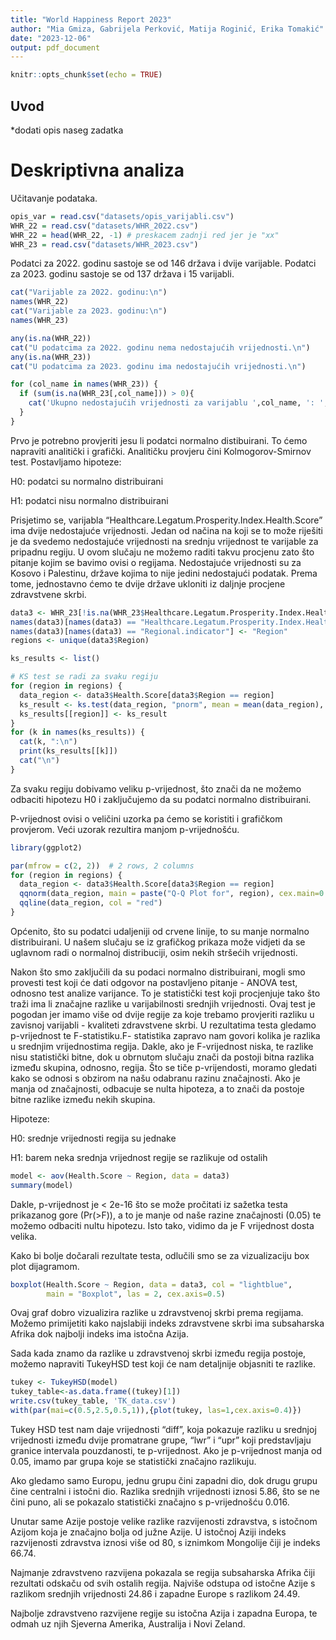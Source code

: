 ```yaml
---
title: "World Happiness Report 2023"
author: "Mia Gmiza, Gabrijela Perković, Matija Roginić, Erika Tomakić"
date: "2023-12-06"
output: pdf_document
---
```


```r
knitr::opts_chunk$set(echo = TRUE)
```

## Uvod

*dodati opis naseg zadatka

# Deskriptivna analiza

Učitavanje podataka.
```r
opis_var = read.csv("datasets/opis_varijabli.csv")
WHR_22 = read.csv("datasets/WHR_2022.csv")
WHR_22 = head(WHR_22, -1) # preskacem zadnji red jer je "xx"
WHR_23 = read.csv("datasets/WHR_2023.csv")
```

Podatci za 2022. godinu sastoje se od 146 država i dvije varijable. 
Podatci za 2023. godinu sastoje se od 137 država i 15 varijabli.

```r
cat("Varijable za 2022. godinu:\n")
names(WHR_22)
cat("Varijable za 2023. godinu:\n")
names(WHR_23)
```

```r
any(is.na(WHR_22))
cat("U podatcima za 2022. godinu nema nedostajućih vrijednosti.\n")
any(is.na(WHR_23))
cat("U podatcima za 2023. godinu ima nedostajućih vrijednosti.\n")

for (col_name in names(WHR_23)) {
  if (sum(is.na(WHR_23[,col_name])) > 0){
    cat('Ukupno nedostajućih vrijednosti za varijablu ',col_name, ': ', sum(is.na(WHR_23[,col_name])),'\n')
  }
}
```

\section{3. Postoje li razlike u kvaliteti zdravstvene skrbi među različitim regijama?}
Prvo je potrebno provjeriti jesu li podatci normalno distibuirani. To ćemo napraviti analitički i grafički. Analitičku provjeru čini Kolmogorov-Smirnov test. Postavljamo hipoteze: 

H0: podatci su normalno distribuirani 

H1: podatci nisu normalno distribuirani

Prisjetimo se, varijabla "Healthcare.Legatum.Prosperity.Index.Health.Score" ima dvije nedostajuće vrijednosti. Jedan od načina na koji se to može riješiti je da svedemo nedostajuće vrijednosti na srednju vrijednost te varijable za pripadnu regiju. U ovom slučaju ne možemo raditi takvu procjenu zato što pitanje kojim se bavimo ovisi o regijama. Nedostajuće vrijednosti su za Kosovo i Palestinu, države kojima to nije jedini nedostajući podatak. Prema tome, jednostavno ćemo te dvije države ukloniti iz daljnje procjene zdravstvene skrbi.

```r
data3 <- WHR_23[!is.na(WHR_23$Healthcare.Legatum.Prosperity.Index.Health.Score), ]
names(data3)[names(data3) == "Healthcare.Legatum.Prosperity.Index.Health.Score"] <- "Health.Score"
names(data3)[names(data3) == "Regional.indicator"] <- "Region"
regions <- unique(data3$Region)

ks_results <- list()

# KS test se radi za svaku regiju
for (region in regions) {
  data_region <- data3$Health.Score[data3$Region == region]
  ks_result <- ks.test(data_region, "pnorm", mean = mean(data_region), sd = sd(data_region))
  ks_results[[region]] <- ks_result
}
for (k in names(ks_results)) {
  cat(k, ":\n")
  print(ks_results[[k]])
  cat("\n")
}
```

Za svaku regiju dobivamo veliku p-vrijednost, što znači da ne možemo odbaciti hipotezu H0 i zaključujemo da su podatci normalno distribuirani.

P-vrijednost ovisi o veličini uzorka pa ćemo se koristiti i grafičkom provjerom. Veći uzorak rezultira manjom p-vrijednošću.

```r
library(ggplot2)

par(mfrow = c(2, 2))  # 2 rows, 2 columns
for (region in regions) {
  data_region <- data3$Health.Score[data3$Region == region]
  qqnorm(data_region, main = paste("Q-Q Plot for", region), cex.main=0.9, cex.lab=0.8)
  qqline(data_region, col = "red")
}
```

Općenito, što su podatci udaljeniji od crvene linije, to su manje normalno distribuirani. U našem slučaju se iz grafičkog prikaza može vidjeti da se uglavnom radi o normalnoj distribuciji, osim nekih stršećih vrijednosti.

Nakon što smo zaključili da su podaci normalno distribuirani, mogli smo provesti test koji će dati odgovor na postavljeno pitanje - ANOVA test, odnosno test analize varijance.
To je statistički test koji procjenjuje tako što traži ima li  značajne razlike u varijabilnosti srednjih vrijednosti. Ovaj test je pogodan jer imamo više od dvije regije za koje trebamo provjeriti razliku u zavisnoj varijabli - kvaliteti zdravstvene skrbi. U rezultatima testa gledamo p-vrijednost te F-statistiku.F- statistika zapravo nam govori kolika je razlika u srednjim vrijednostima regija. Dakle, ako je F-vrijednost niska, te razlike nisu statistički bitne, dok u obrnutom slučaju znači da postoji bitna razlika između skupina, odnosno, regija. Što se tiče p-vrijendosti, moramo gledati kako se odnosi s obzirom na našu odabranu razinu značajnosti. Ako je manja od značajnosti, odbacuje se nulta hipoteza, a to znači da postoje bitne razlike između nekih skupina.

Hipoteze:

H0: srednje vrijednosti regija su jednake

H1: barem neka srednja vrijednost regije se razlikuje od ostalih


```r
model <- aov(Health.Score ~ Region, data = data3)
summary(model)
```

Dakle, p-vrijednost je < 2e-16 što se može pročitati iz sažetka testa prikazanog gore (Pr(>F)), a to je manje od naše razine značajnosti (0.05) te možemo odbaciti nultu hipotezu. 
Isto tako, vidimo da je F vrijednost dosta velika.

Kako bi bolje dočarali rezultate testa, odlučili smo se za vizualizaciju box plot dijagramom.

```r
boxplot(Health.Score ~ Region, data = data3, col = "lightblue", 
        main = "Boxplot", las = 2, cex.axis=0.5)
```

Ovaj graf dobro vizualizira razlike u zdravstvenoj skrbi prema regijama. Možemo primijetiti kako najslabiji indeks zdravstvene skrbi ima subsaharska Afrika dok najbolji indeks ima istočna Azija. 

Sada kada znamo da razlike u zdravstvenoj skrbi između regija postoje, možemo napraviti TukeyHSD test koji će nam detaljnije objasniti te razlike.

```r
tukey <- TukeyHSD(model)
tukey_table<-as.data.frame((tukey)[1])
write.csv(tukey_table, 'TK_data.csv')
with(par(mai=c(0.5,2.5,0.5,1)),{plot(tukey, las=1,cex.axis=0.4)})
```

Tukey HSD test nam daje vrijednosti "diff", koja pokazuje razliku u srednjoj vrijednosti između dvije promatrane grupe, "lwr" i "upr" koji predstavljaju granice intervala pouzdanosti, te p-vrijednost. Ako je p-vrijednost manja od 0.05, imamo par grupa koje se statistički značajno razlikuju. 

Ako gledamo samo Europu, jednu grupu čini zapadni dio, dok drugu grupu čine centralni i istočni dio. 
Razlika srednjih vrijednosti iznosi 5.86, što se ne čini puno, ali se pokazalo statistički značajno s p-vrijednošću 0.016. 

Unutar same Azije postoje velike razlike razvijenosti zdravstva, s istočnom Azijom koja je značajno bolja od južne Azije. 
U istočnoj Aziji indeks razvijenosti zdravstva iznosi više od 80, s iznimkom Mongolije čiji je indeks 66.74.

Najmanje zdravstveno razvijena pokazala se regija subsaharska Afrika čiji rezultati odskaču od svih ostalih regija. 
Najviše odstupa od istočne Azije s razlikom srednjih vrijednosti 24.86 i zapadne Europe s razlikom 24.49. 

Najbolje zdravstveno razvijene regije su istočna Azija i zapadna Europa, te odmah uz njih Sjeverna Amerika, Australija i Novi Zeland.


